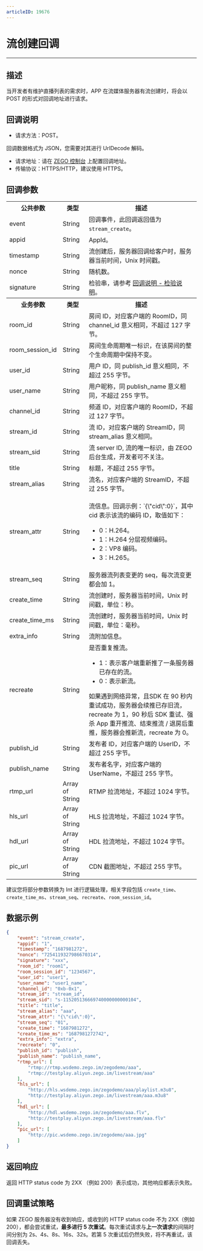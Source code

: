```yaml
---
articleID: 19676
---
```



# 流创建回调

---

## 描述

当开发者有维护直播列表的需求时，APP 在流媒体服务器有流创建时，将会以 POST 的形式对回调地址进行请求。

## 回调说明

- 请求方法：POST。

<Note title="说明">
    回调数据格式为 JSON，您需要对其进行 UrlDecode 解码。
</Note>




- 请求地址：请在 [ZEGO 控制台](https://console.zego.im/) 上配置回调地址。
- 传输协议：HTTPS/HTTP，建议使用 HTTPS。



## 回调参数

<table>
  
<tbody><tr>
<th>公共参数</th>
<th>类型</th>
<th>描述</th>
</tr>
<tr>
<td>event</td>
<td>String</td>
<td>回调事件，此回调返回值为 <code>stream_create</code>。</td>
</tr>
<tr>
<td>appid</td>
<td>String</td>
<td>AppId。</td>
</tr>
<tr>
<td>timestamp</td>
<td>String</td>
<td>流创建后，服务器回调给客户时，服务器当前时间，Unix 时间戳。</td>
</tr>
<tr>
<td>nonce</td>
<td>String</td>
<td>随机数。</td>
</tr>
<tr>
<td>signature</td>
<td>String</td>
<td>检验串，请参考 <a target="_blank" href="!Callback/Overview">回调说明 - 检验说明</a>。</td>
</tr>
<tr>
<th>业务参数</th>
<th>类型</th>
<th>描述</th>
</tr>
<tr>
<td>room_id</td>
<td>String</td>
<td>房间 ID，对应客户端的 RoomID，同 channel_id 意义相同，不超过 127 字节。</td>
</tr>
<tr>
<td>room_session_id</td>
<td>String</td>
<td>房间生命周期唯一标识，在该房间的整个生命周期中保持不变。</td>
</tr>
<tr>
<td>user_id</td>
<td>String</td>
<td>用户 ID，同 publish_id 意义相同，不超过 255 字节。</td>
</tr>
<tr>
<td>user_name</td>
<td>String</td>
<td>用户昵称，同 publish_name 意义相同，不超过 255 字节。</td>
</tr>
<tr>
<td>channel_id</td>
<td>String</td>
<td>频道 ID，对应客户端的 RoomID，不超过 127 字节。</td>
</tr>
<tr>
<td>stream_id</td>
<td>String</td>
<td>流 ID，对应客户端的 StreamID，同 stream_alias 意义相同。</td>
</tr>
<tr>
<td>stream_sid</td>
<td>String</td>
<td>流 server ID, 流的唯一标识，由 ZEGO 后台生成，开发者可不关注。</td>
</tr>
<tr>
<td>title</td>
<td>String</td>
<td>标题，不超过 255 字节。</td>
</tr>
<tr>
<td>stream_alias</td>
<td>String</td>
<td>流名，对应客户端的 StreamID，不超过 255 字节。</td>
</tr>
<tr>
<td>stream_attr</td>
<td>String</td>
<td><p>流信息。回调示例：`{\"cid\":0}`，其中 cid 表示该流的编码 ID，取值如下：</p><ul><li>0：H.264。</li><li>1：H.264 分层视频编码。</li><li>2：VP8 编码。</li><li>3：H.265。</li></ul></td>
</tr>
<tr>
<td>stream_seq</td>
<td>String</td>
<td>服务器流列表变更的 seq，每次流变更都会加 1。</td>
</tr>
<tr>
<td>create_time</td>
<td>String</td>
<td>流创建时，服务器当前时间，Unix 时间戳，单位：秒。</td>
</tr>
<tr>
<td>create_time_ms</td>
<td>String</td>
<td>流创建时，服务器当前时间，Unix 时间戳，单位：毫秒。</td>
</tr>
<tr>
<td>extra_info</td>
<td>String</td>
<td>流附加信息。</td>
</tr>
<tr>
<td>recreate</td>
<td>String</td>
<td>
是否重复推流。<ul><li>1：表示客户端重新推了一条服务器已存在的流。</li><li>0：表示新流。</li></ul>
<Note title="说明">
如果遇到网络异常，且SDK 在 90 秒内重试成功，服务器会续推已存旧流，recreate 为 1，90 秒后 SDK 重试、强杀 App 重开推流、结束推流 / 退房后重推，服务器会推新流，recreate 为 0。
</Note>
</td>
</tr>
<tr>
<td>publish_id</td>
<td>String</td>
<td>发布者 ID，对应客户端的 UserID，不超过 255 字节。</td>
</tr>
<tr>
<td>publish_name</td>
<td>String</td>
<td>发布者名字，对应客户端的 UserName，不超过 255 字节。</td>
</tr>
<tr>
<td>rtmp_url</td>
<td>Array of String</td>
<td>RTMP 拉流地址，不超过 1024 字节。</td>
</tr>
<tr>
<td>hls_url</td>
<td>Array of String</td>
<td>HLS 拉流地址，不超过 1024 字节。</td>
</tr>
<tr>
<td>hdl_url</td>
<td>Array of String</td>
<td>HDL 拉流地址，不超过 1024 字节。</td>
</tr>
<tr>
<td>pic_url</td>
<td>Array of String</td>
<td>CDN 截图地址，不超过 255 字节。</td>
</tr>
</tbody></table>

<Note title="说明">

建议您将部分参数转换为 Int 进行逻辑处理，相关字段包括 `create_time`、`create_time_ms`、`stream_seq`、`recreate`、`room_session_id`。

</Note>




## 数据示例

```json
{
    "event": "stream_create",
    "appid": "1",
    "timestamp": "1687981272",
    "nonce": "7254119327986670314",
    "signature": "xxx",
    "room_id": "room1",
    "room_session_id": "1234567",
    "user_id": "user1",
    "user_name": "user1_name",
    "channel_id": "0xb-0x1",
    "stream_id": "stream_id",
    "stream_sid": "s-115205136669740000000000104",
    "title": "title",
    "stream_alias": "aaa",
    "stream_attr": "{\"cid\":0}",
    "stream_seq": "01",
    "create_time": "1687981272",
    "create_time_ms": "1687981272742",
    "extra_info": "extra",
    "recreate": "0",
    "publish_id": "publish",
    "publish_name": "publish_name",
    "rtmp_url": [
        "rtmp://rtmp.wsdemo.zego.im/zegodemo/aaa",
        "rtmp://testplay.aliyun.zego.im/livestream/aaa"
    ],
    "hls_url": [
        "http://hls.wsdemo.zego.im/zegodemo/aaa/playlist.m3u8",
        "http://testplay.aliyun.zego.im/livestream/aaa.m3u8"
    ],
    "hdl_url": [
        "http://hdl.wsdemo.zego.im/zegodemo/aaa.flv",
        "http://testplay.aliyun.zego.im/livestream/aaa.flv"
    ],
    "pic_url": [
        "http://pic.wsdemo.zego.im/zegodemo/aaa.jpg"
    ]
}
```

## 返回响应

返回 HTTP status code 为 2XX （例如 200）表示成功，其他响应都表示失败。


## 回调重试策略

如果 ZEGO 服务器没有收到响应，或收到的 HTTP status code 不为 2XX（例如 200），都会尝试重试，**最多进行 5 次重试**。每次重试请求与**上一次请求**的间隔时间分别为 2s、4s、8s、16s、32s。若第 5 次重试后仍然失败，将不再重试，该回调丢失。
